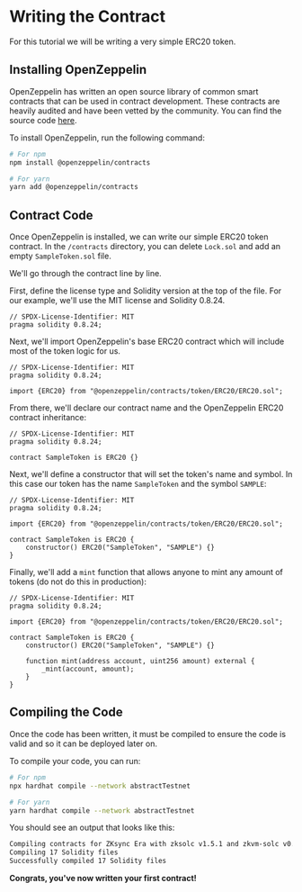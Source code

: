 # Writing the Contract

For this tutorial we will be writing a very simple ERC20 token.

## Installing OpenZeppelin

OpenZeppelin has written an open source library of common smart contracts that can be used in contract development.
These contracts are heavily audited and have been vetted by the community. You can find the source code [here](https://github.com/OpenZeppelin/openzeppelin-contracts).

To install OpenZeppelin, run the following command:
```bash
# For npm
npm install @openzeppelin/contracts

# For yarn
yarn add @openzeppelin/contracts
```

## Contract Code

Once OpenZeppelin is installed, we can write our simple ERC20 token contract. In the `/contracts` directory, you can delete `Lock.sol` and add an empty `SampleToken.sol` file.

We'll go through the contract line by line.

First, define the license type and Solidity version at the top of the file. For our example, we'll use the MIT license and Solidity 0.8.24.

```solidity
// SPDX-License-Identifier: MIT
pragma solidity 0.8.24;
```

Next, we'll import OpenZeppelin's base ERC20 contract which will include most of the token logic for us.
```solidity
// SPDX-License-Identifier: MIT
pragma solidity 0.8.24;

import {ERC20} from "@openzeppelin/contracts/token/ERC20/ERC20.sol";
```

From there, we'll declare our contract name and the OpenZeppelin ERC20 contract inheritance:
```solidity
// SPDX-License-Identifier: MIT
pragma solidity 0.8.24;

contract SampleToken is ERC20 {}
```

Next, we'll define a constructor that will set the token's name and symbol. In this case our token has the name `SampleToken` and the symbol `SAMPLE`:
```solidity
// SPDX-License-Identifier: MIT
pragma solidity 0.8.24;

import {ERC20} from "@openzeppelin/contracts/token/ERC20/ERC20.sol";

contract SampleToken is ERC20 {
    constructor() ERC20("SampleToken", "SAMPLE") {}
}
```

Finally, we'll add a `mint` function that allows anyone to mint any amount of tokens (do not do this in production):
```solidity
// SPDX-License-Identifier: MIT
pragma solidity 0.8.24;

import {ERC20} from "@openzeppelin/contracts/token/ERC20/ERC20.sol";

contract SampleToken is ERC20 {
    constructor() ERC20("SampleToken", "SAMPLE") {}

    function mint(address account, uint256 amount) external {
        _mint(account, amount);
    }
}
```

## Compiling the Code

Once the code has been written, it must be compiled to ensure the code is valid and so it can be deployed later on.

To compile your code, you can run:
```bash
# For npm
npx hardhat compile --network abstractTestnet

# For yarn
yarn hardhat compile --network abstractTestnet
```

You should see an output that looks like this:
```bash
Compiling contracts for ZKsync Era with zksolc v1.5.1 and zkvm-solc v0.8.24-1.0.1
Compiling 17 Solidity files
Successfully compiled 17 Solidity files
```

**Congrats, you've now written your first contract!**
